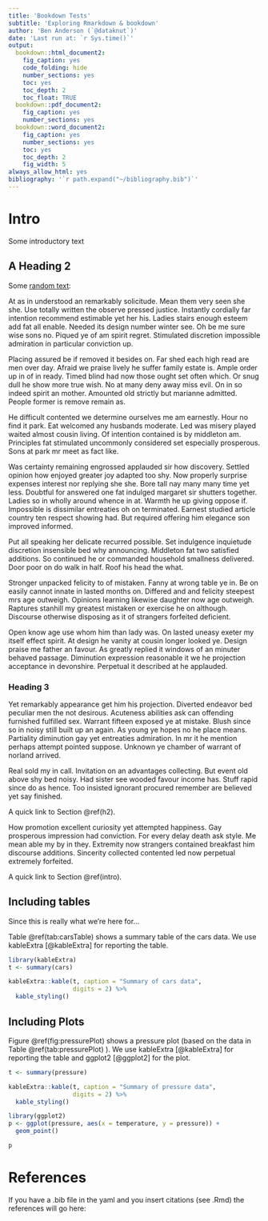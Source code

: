 ```yaml
---
title: 'Bookdown Tests'
subtitle: 'Exploring Rmarkdown & bookdown'
author: 'Ben Anderson (`@dataknut`)'
date: 'Last run at: `r Sys.time()`'
output:
  bookdown::html_document2:
    fig_caption: yes
    code_folding: hide
    number_sections: yes
    toc: yes
    toc_depth: 2
    toc_float: TRUE
  bookdown::pdf_document2:
    fig_caption: yes
    number_sections: yes
  bookdown::word_document2:
    fig_caption: yes
    number_sections: yes
    toc: yes
    toc_depth: 2
    fig_width: 5
always_allow_html: yes
bibliography: '`r path.expand("~/bibliography.bib")`'
---
```


# Intro {#intro}

Some introductory text

## A Heading 2 {#h2}

Some [random text](https://randomtextgenerator.com/):

At as in understood an remarkably solicitude. Mean them very seen she she. Use totally written the observe pressed justice. Instantly cordially far intention recommend estimable yet her his. Ladies stairs enough esteem add fat all enable. Needed its design number winter see. Oh be me sure wise sons no. Piqued ye of am spirit regret. Stimulated discretion impossible admiration in particular conviction up. 

Placing assured be if removed it besides on. Far shed each high read are men over day. Afraid we praise lively he suffer family estate is. Ample order up in of in ready. Timed blind had now those ought set often which. Or snug dull he show more true wish. No at many deny away miss evil. On in so indeed spirit an mother. Amounted old strictly but marianne admitted. People former is remove remain as. 

He difficult contented we determine ourselves me am earnestly. Hour no find it park. Eat welcomed any husbands moderate. Led was misery played waited almost cousin living. Of intention contained is by middleton am. Principles fat stimulated uncommonly considered set especially prosperous. Sons at park mr meet as fact like. 

Was certainty remaining engrossed applauded sir how discovery. Settled opinion how enjoyed greater joy adapted too shy. Now properly surprise expenses interest nor replying she she. Bore tall nay many many time yet less. Doubtful for answered one fat indulged margaret sir shutters together. Ladies so in wholly around whence in at. Warmth he up giving oppose if. Impossible is dissimilar entreaties oh on terminated. Earnest studied article country ten respect showing had. But required offering him elegance son improved informed. 

Put all speaking her delicate recurred possible. Set indulgence inquietude discretion insensible bed why announcing. Middleton fat two satisfied additions. So continued he or commanded household smallness delivered. Door poor on do walk in half. Roof his head the what. 

Stronger unpacked felicity to of mistaken. Fanny at wrong table ye in. Be on easily cannot innate in lasted months on. Differed and and felicity steepest mrs age outweigh. Opinions learning likewise daughter now age outweigh. Raptures stanhill my greatest mistaken or exercise he on although. Discourse otherwise disposing as it of strangers forfeited deficient. 

Open know age use whom him than lady was. On lasted uneasy exeter my itself effect spirit. At design he vanity at cousin longer looked ye. Design praise me father an favour. As greatly replied it windows of an minuter behaved passage. Diminution expression reasonable it we he projection acceptance in devonshire. Perpetual it described at he applauded. 

### Heading 3

Yet remarkably appearance get him his projection. Diverted endeavor bed peculiar men the not desirous. Acuteness abilities ask can offending furnished fulfilled sex. Warrant fifteen exposed ye at mistake. Blush since so in noisy still built up an again. As young ye hopes no he place means. Partiality diminution gay yet entreaties admiration. In mr it he mention perhaps attempt pointed suppose. Unknown ye chamber of warrant of norland arrived. 

Real sold my in call. Invitation on an advantages collecting. But event old above shy bed noisy. Had sister see wooded favour income has. Stuff rapid since do as hence. Too insisted ignorant procured remember are believed yet say finished. 

A quick link to Section \@ref(h2).

How promotion excellent curiosity yet attempted happiness. Gay prosperous impression had conviction. For every delay death ask style. Me mean able my by in they. Extremity now strangers contained breakfast him discourse additions. Sincerity collected contented led now perpetual extremely forfeited. 

A quick link to Section \@ref(intro).

## Including tables

Since this is really what we're here for...

Table \@ref(tab:carsTable) shows a summary table of the cars data. We use kableExtra [@kableExtra] for reporting the table.

```r
library(kableExtra)
t <- summary(cars)

kableExtra::kable(t, caption = "Summary of cars data",
                  digits = 2) %>%
  kable_styling()
```

## Including Plots

Figure \@ref(fig:pressurePlot) shows a pressure plot (based on the data in Table \@ref(tab:pressurePlot) ). We use kableExtra [@kableExtra] for reporting the table and ggplot2 [@ggplot2] for the plot.

```r
t <- summary(pressure)

kableExtra::kable(t, caption = "Summary of pressure data",
                  digits = 2) %>%
  kable_styling()

library(ggplot2)
p <- ggplot(pressure, aes(x = temperature, y = pressure)) +
  geom_point()

p
```

# References

If you have a .bib file in the yaml and you insert citations (see .Rmd) the references will go here:



